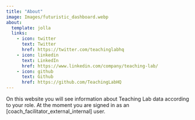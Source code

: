 ```yaml
---
title: "About"
image: Images/futuristic_dashboard.webp
about:
  template: jolla
  links:
    - icon: twitter
      text: Twitter
      href: https://twitter.com/teachinglabhq
    - icon: linkedin
      text: LinkedIn
      href: https://www.linkedin.com/company/teaching-lab/
    - icon: github
      text: Github
      href: https://github.com/TeachingLabHQ
---
```


On this website you will see information about Teaching Lab data according to your role. At the moment you are signed in as an \[coach_facilitator_external_internal\] user.

